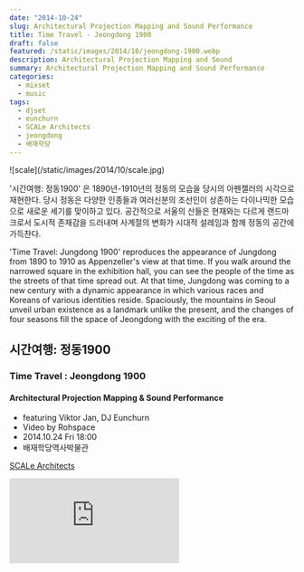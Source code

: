 ```yaml
---
date: "2014-10-24"
slug: Architectural Projection Mapping and Sound Performance
title: Time Travel - Jeongdong 1900
draft: false
featured: /static/images/2014/10/jeongdong-1900.webp
description: Architectural Projection Mapping and Sound
summary: Architectural Projection Mapping and Sound Performance
categories:
  - mixset
  - music
tags:
  - djset
  - eunchurn
  - SCALe Architects
  - jeongdong
  - 배재학당
---
```


<div className="container flex justify-center">
  ![scale](/static/images/2014/10/scale.jpg)
</div>

'시간여행: 정동1900' 은 1890년-1910년의 정동의 모습을 당시의 아펜젤러의 시각으로 재현한다. 당시 정동은 다양한 인종들과 여러신분의 조선인이 상존하는 다이나믹한 모습으로 새로운 세기를 맞이하고 있다. 공간적으로 서울의 산들은 현재와는 다르게 랜드마크로서 도시적 존재감을 드러내며 사계절의 변화가 시대적 설레임과 함께 정동의 공간에 가득찬다.

'Time Travel: Jungdong 1900' reproduces the appearance of Jungdong from 1890 to 1910 as Appenzeller's view at that time. If you walk around the narrowed square in the exhibition hall, you can see the people of the time as the streets of that time spread out. At that time, Jungdong was coming to a new century with a dynamic appearance in which various races and Koreans of various identities reside. Spaciously, the mountains in Seoul unveil urban existence as a landmark unlike the present, and the changes of four seasons fill the space of Jeongdong with the exciting of the era.

## 시간여행: 정동1900

### Time Travel : Jeongdong 1900

#### Architectural Projection Mapping & Sound Performance

- featuring Viktor Jan, DJ Eunchurn
- Video by Rohspace
- 2014.10.24 Fri 18:00
- 배재학당역사박물관

[SCALe Architects](https://arch.scale.kr/)

<div
  className="__fl_vimeo"
  style={{ position: "relative", padding: "56.25% 0 0 0" }}
>
  <iframe
    src="https://player.vimeo.com/video/120339213?h=18139eec5d&amp;badge=0&amp;autopause=0&amp;player_id=0&amp;app_id=58479"
    frameBorder="0"
    allow="autoplay; fullscreen; picture-in-picture"
    allowFullScreen
    style={{
      position: "absolute",
      top: 0,
      left: 0,
      width: "100%",
      height: "100%",
    }}
    title="20220925 심장강화 라이딩"
  ></iframe>
</div>
